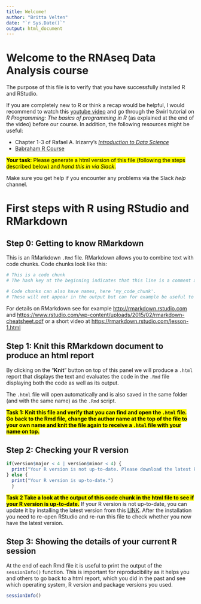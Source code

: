 ```yaml
---
title: Welcome!
author: "Britta Velten"
date: "`r Sys.Date()`"
output: html_document
---
```


# Welcome to the RNAseq Data Analysis course

The purpose of this file is to verify that you have successfully installed R and RStudio.

If you are completely new to R or think a recap would be helpful, I would recommend to watch this [youtube video](https://www.youtube.com/watch?v=p8F_wreHTzw) and go through the Swirl tutorial on *R Programming: The basics of programming in R* (as explained at the end of the video) before our course. In addition, the following resources might be useful:

* Chapter 1-3 of Rafael A. Irizarry's [*Introduction to Data Science*](http://rafalab.dfci.harvard.edu/dsbook/introduction.html)
* [Babraham R Course](https://www.bioinformatics.babraham.ac.uk/training/Introduction_to_R/Introduction%20to%20R%20course%20booklet.pdf)

<mark>**Your task**: Please generate a html version of this file (following the steps described below) and *hand this in via Slack*.</mark> 

Make sure you get help if you encounter any problems via the Slack *help* channel.


# First steps with R using RStudio and RMarkdown

## Step 0: Getting to know RMarkdown

This is an RMarkdown `.Rmd` file. RMarkdown allows you to combine text with code chunks. Code chunks look like this:

```r
# This is a code chunk
# The hash key at the beginning indicates that this line is a comment and not evaluated as code
```

```r
# Code chunks can also have names, here 'my_code_chunk'. 
# These will not appear in the output but can for example be useful to identify chunks giving errors
```
For details on RMarkdown see for example <http://rmarkdown.rstudio.com> and <https://www.rstudio.com/wp-content/uploads/2015/02/rmarkdown-cheatsheet.pdf> or a short video at <https://rmarkdown.rstudio.com/lesson-1.html>


## Step 1: Knit this RMarkdown document to produce an html report

By clicking on the "**Knit**" button on top of this panel we will produce a `.html` report that displays the text and evaluates the code in the `.Rmd` file displaying both the code as well as its output. 

The `.html` file will open automatically and is also saved in the same folder (and with the same name) as the `.Rmd` script.

<mark>**Task 1: Knit this file and verify that you can find and open the `.html` file. Go back to the Rmd file, change the author name at the top of the file to your own name and knit the file again to receive a `.html` file with your name on top.**</mark>


## Step 2: Checking your R version

```r
if(version$major < 4 | version$minor < 4) {
  print("Your R version is not up-to-date. Please download the latest R version (>=4.4)")
} else {
  print("Your R version is up-to-date.")
  }
```

<mark>**Task 2 Take a look at the output of this code chunk in the html file to see if your R version is up-to-date.**</mark> If your R version is not up-to-date, you can update it by installing the latest version from this [LINK](https://cran.r-project.org/). After the installation you need to re-open RStudio and re-run this file to check whether you now have the latest version.

## Step 3: Showing the details of your current R session
At the end of each Rmd file it is useful to print the output of the `sessionInfo()` function. This is important for reproducibility as it helps you and others to go back to a html report, which you did in the past and see which operating system, R version and package versions you used.

```r
sessionInfo()
```

